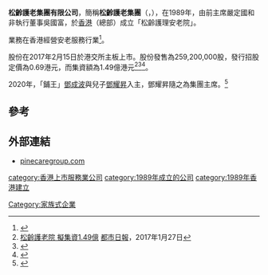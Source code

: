 '''松齡護老集團有限公司'''，簡稱'''松齡護老集團'''（'''{{lang-en|Pine Care Group Limited}}'''，{{hkex|1989}}），在1989年，由前主席嚴定國和非執行董事吳國富，於[[香港|香港]]（總部）成立「松齡護理安老院」。

業務在香港經營安老服務行業<ref>{{Cite web |url=http://www.pinecaregroup.com/company-overview |title=松齡護老集團有限公司簡介 |access-date=2017-02-18 |archive-url=https://web.archive.org/web/20170218163146/http://www.pinecaregroup.com/company-overview |archive-date=2017-02-18 |dead-url=yes }}</ref>。

股份在2017年2月15日於港交所主板上市。股份發售為259,200,000股，發行招股定價為0.69港元，而集資額為1.49億港元<ref>[http://www.metrodaily.hk/metro_news/%E6%9D%BE%E9%BD%A1%E8%AD%B7%E8%80%81%E9%99%A2-%E6%93%AC%E9%9B%86%E8%B3%871-49%E5%84%84/ 松齡護老院 擬集資1.49億] {{Wayback|url=http://www.metrodaily.hk/metro_news/%E6%9D%BE%E9%BD%A1%E8%AD%B7%E8%80%81%E9%99%A2-%E6%93%AC%E9%9B%86%E8%B3%871-49%E5%84%84/ |date=20191212212701 }}[[都市日報|都市日報]]，2017年1月27日</ref><ref>{{Cite web |url=http://1667fe6201f7fa7fe0c4-d9fd2f152e320165b25ccbd5abc4e908.r60.cf6.rackcdn.com/LTN20170127006_C.pdf |title=松齡護老集團有限公司招股公告 |access-date=2017-02-18 |archive-date=2019-08-11 |archive-url=https://web.archive.org/web/20190811032706/http://1667fe6201f7fa7fe0c4-d9fd2f152e320165b25ccbd5abc4e908.r60.cf6.rackcdn.com/LTN20170127006_C.pdf |dead-url=no }}</ref><ref>{{Cite web |url=http://1667fe6201f7fa7fe0c4-d9fd2f152e320165b25ccbd5abc4e908.r60.cf6.rackcdn.com/C_Pine%20Care%20(IPO)-0125-0040.pdf |title=松齡護老集團有限公司招股資料 |access-date=2017-02-18 |archive-date=2019-08-11 |archive-url=https://web.archive.org/web/20190811001306/http://1667fe6201f7fa7fe0c4-d9fd2f152e320165b25ccbd5abc4e908.r60.cf6.rackcdn.com/C_Pine%20Care%20(IPO)-0125-0040.pdf |dead-url=no }}</ref>。

2020年，「鋪王」[[鄧成波|鄧成波]]與兒子[[鄧耀昇|鄧耀昇]]入主，鄧耀昇隨之為集團主席。<ref>{{Cite web|title=舖王波叔與子斥7.7億入主松齡護老　鄧耀昇：安老服務有極大需求|url=https://www.hk01.com/%E8%B2%A1%E7%B6%93%E5%BF%AB%E8%A8%8A/431076/%E8%88%96%E7%8E%8B%E6%B3%A2%E5%8F%94%E8%88%87%E5%AD%90%E6%96%A57-7%E5%84%84%E5%85%A5%E4%B8%BB%E6%9D%BE%E9%BD%A1%E8%AD%B7%E8%80%81-%E9%84%A7%E8%80%80%E6%98%87-%E5%AE%89%E8%80%81%E6%9C%8D%E5%8B%99%E6%9C%89%E6%A5%B5%E5%A4%A7%E9%9C%80%E6%B1%82|accessdate=|date=2020-02-06|work=香港01|archive-url=https://web.archive.org/web/20220302021843/https://www.hk01.com/%E8%B2%A1%E7%B6%93%E5%BF%AB%E8%A8%8A/431076/%E8%88%96%E7%8E%8B%E6%B3%A2%E5%8F%94%E8%88%87%E5%AD%90%E6%96%A57-7%E5%84%84%E5%85%A5%E4%B8%BB%E6%9D%BE%E9%BD%A1%E8%AD%B7%E8%80%81-%E9%84%A7%E8%80%80%E6%98%87-%E5%AE%89%E8%80%81%E6%9C%8D%E5%8B%99%E6%9C%89%E6%A5%B5%E5%A4%A7%E9%9C%80%E6%B1%82|archive-date=2022-03-02}}</ref>

==參考==
{{reflist}}

==外部連結==
*[http://www.pinecaregroup.com/ pinecaregroup.com] {{Wayback|url=http://www.pinecaregroup.com/ |date=20210119190110 }}

{{hk-company-stub}}

[[category:香港上市服務業公司|category:香港上市服務業公司]]
[[category:1989年成立的公司|category:1989年成立的公司]]
[[category:1989年香港建立|category:1989年香港建立]]
[[Category:家族式企業|Category:家族式企業]]